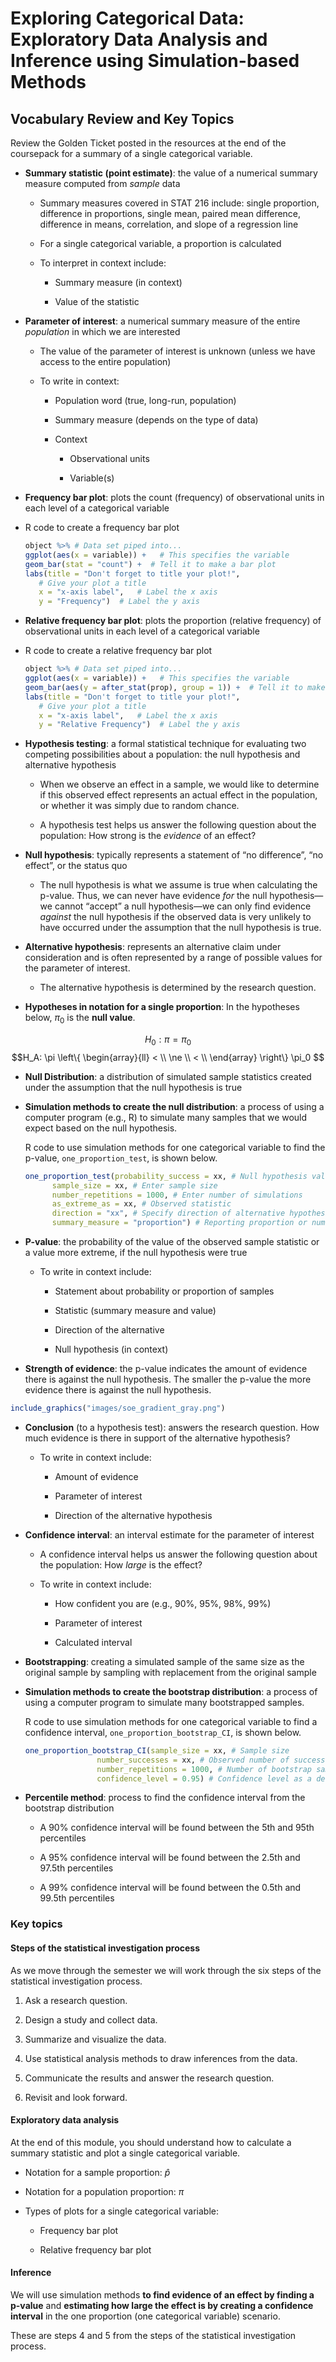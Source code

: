# Exploring Categorical Data: Exploratory Data Analysis and Inference using Simulation-based Methods

## Vocabulary Review and Key Topics

Review the Golden Ticket posted in the resources at the end of the coursepack for a summary of a single categorical variable.

* **Summary statistic (point estimate)**: the value of a numerical summary measure computed from _sample_ data 

    * Summary measures covered in STAT 216 include: single proportion, difference in proportions, single mean, paired mean difference, difference in means, correlation, and slope of a regression line

    * For a single categorical variable, a proportion is calculated

    * To interpret in context include:

        - Summary measure (in context)
    
        - Value of the statistic 
    
* **Parameter of interest**: a numerical summary measure of the entire _population_ in which we are interested

    * The value of the parameter of interest is unknown (unless we have access to the entire population)

    * To write in context:

        - Population word (true, long-run, population)

        - Summary measure (depends on the type of data)

        - Context

            - Observational units

            - Variable(s)

* **Frequency bar plot**: plots the count (frequency) of observational units in each level of a categorical variable

* R code to create a frequency bar plot

    ```r
object %>% # Data set piped into...
    ggplot(aes(x = variable)) +   # This specifies the variable
    geom_bar(stat = "count") +  # Tell it to make a bar plot
    labs(title = "Don't forget to title your plot!",  
       # Give your plot a title
       x = "x-axis label",   # Label the x axis
       y = "Frequency")  # Label the y axis
    ```

* **Relative frequency bar plot**: plots the proportion (relative frequency) of observational units in each level of a categorical variable

* R code to create a relative frequency bar plot

    ```r
object %>% # Data set piped into...
    ggplot(aes(x = variable)) +   # This specifies the variable
    geom_bar(aes(y = after_stat(prop), group = 1)) +  # Tell it to make a bar plot with proportions
    labs(title = "Don't forget to title your plot!",  
       # Give your plot a title
       x = "x-axis label",   # Label the x axis
       y = "Relative Frequency")  # Label the y axis
    ```

* **Hypothesis testing**:  a formal statistical technique for evaluating two competing possibilities about a population: the null hypothesis and alternative hypothesis

    * When we observe an effect in a sample, we would like to determine if this observed effect represents an actual effect in the population, or whether it was simply due to random chance.
    
    * A hypothesis test helps us answer the following question about the population: How strong is the _evidence_ of an effect?

* **Null hypothesis**: typically represents a statement of "no difference", "no effect", or the status quo

    * The null hypothesis is what we assume is true when calculating the p-value. Thus, we can never have evidence _for_ the null hypothesis---we cannot "accept" a null hypothesis---we can only find evidence _against_ the null hypothesis if the observed data is very unlikely to have occurred under the assumption that the null hypothesis is true.

* **Alternative hypothesis**: represents an alternative claim under consideration and is often represented by a range of possible values for the parameter of interest.

    * The alternative hypothesis is determined by the research question.
    
* **Hypotheses in notation for a single proportion**: In the hypotheses below, $\pi_0$ is the **null value**.

$$H_0: \pi = \pi_0$$
$$H_A: \pi \left\{
\begin{array}{ll}
< \\
\ne \\
< \\
\end{array}
\right\}
\pi_0 $$

* **Null Distribution**: a distribution of simulated sample statistics created under the assumption that the null hypothesis is true

* **Simulation methods to create the null distribution**: a process of using a computer program (e.g., R) to simulate many samples that we would expect based on the null hypothesis.

    R code to use simulation methods for one categorical variable to find the p-value, `one_proportion_test`, is shown below.  

    ```r
one_proportion_test(probability_success = xx, # Null hypothesis value
          sample_size = xx, # Enter sample size
          number_repetitions = 1000, # Enter number of simulations
          as_extreme_as = xx, # Observed statistic
          direction = "xx", # Specify direction of alternative hypothesis
          summary_measure = "proportion") # Reporting proportion or number of successes?
    ```

* **P-value**: the probability of the value of the observed sample statistic or a value more extreme, if the null hypothesis were true

    * To write in context include:

        - Statement about probability or proportion of samples
    
        - Statistic (summary measure and value)
    
        - Direction of the alternative 
    
        - Null hypothesis (in context) 

* **Strength of evidence**: the p-value indicates the amount of evidence there is against the null hypothesis.  The smaller the p-value the more evidence there is against the null hypothesis.


```r
include_graphics("images/soe_gradient_gray.png")
```
    
* **Conclusion** (to a hypothesis test): answers the research question.  How much evidence is there in support of the alternative hypothesis?

    * To write in context include:

        - Amount of evidence
    
        - Parameter of interest 
    
        - Direction of the alternative hypothesis
    
* **Confidence interval**: an interval estimate for the parameter of interest

    * A confidence interval helps us answer the following question about the population: How _large_ is the effect?

    * To write in context include:

        - How confident you are (e.g., 90%, 95%, 98%, 99%)
    
        - Parameter of interest
    
        - Calculated interval

* **Bootstrapping**: creating a simulated sample of the same size as the original sample by sampling with replacement from the original sample

* **Simulation methods to create the bootstrap distribution**: a process of using a computer program to simulate many bootstrapped samples.

    R code to use simulation methods for one categorical variable to find a confidence interval, `one_proportion_bootstrap_CI`, is shown below. 

    ```r
one_proportion_bootstrap_CI(sample_size = xx, # Sample size
                    number_successes = xx, # Observed number of successes
                    number_repetitions = 1000, # Number of bootstrap samples to use
                    confidence_level = 0.95) # Confidence level as a decimal
    ```


* **Percentile method**: process to find the confidence interval from the bootstrap distribution

    * A 90\% confidence interval will be found between the 5th and 95th percentiles

    * A 95\% confidence interval will be found between the 2.5th and 97.5th percentiles

    * A 99\% confidence interval will be found between the 0.5th and 99.5th percentiles


### Key topics

#### Steps of the statistical investigation process {-}

As we move through the semester we will work through the six steps of the statistical investigation process.  

1. Ask a research question.

2. Design a study and collect data. 

3. Summarize and visualize the data. 

4. Use statistical analysis methods to draw inferences from the data. 

5. Communicate the results and answer the research question. 

6. Revisit and look forward.

#### Exploratory data analysis {-}

At the end of this module, you should understand how to calculate a summary statistic and plot a single categorical variable.  

* Notation for a sample proportion: $\hat{p}$

* Notation for a population proportion: $\pi$

* Types of plots for a single categorical variable:

    * Frequency bar plot
    
    * Relative frequency bar plot

#### Inference {-}

We will use simulation methods **to find evidence of an effect by finding a p-value** and **estimating how large the effect is by creating a confidence interval** in the one proportion (one categorical variable) scenario.

These are steps 4 and 5 from the steps of the statistical investigation process.



\newpage
